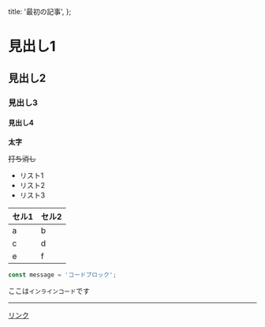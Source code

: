   title: '最初の記事',
};

# 見出し1
## 見出し2
### 見出し3
#### 見出し4

**太字**

~~打ち消し~~

- リスト1
- リスト2
- リスト3


セル1 | セル2
---|---
a | b
c | d
e | f

```ts
const message = 'コードブロック';
```

ここは`インラインコード`です

---

[リンク](https://yahoo.co.jp)
